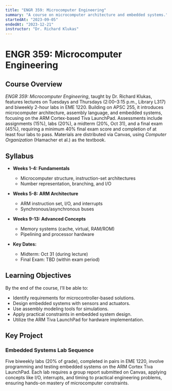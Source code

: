 ```yaml
---
title: "ENGR 359: Microcomputer Engineering"
summary: "A course on microcomputer architecture and embedded systems."
startedAt: "2023-09-05"
endedAt: "2023-12-21"
instructor: "Dr. Richard Klukas"
---
```


# ENGR 359: Microcomputer Engineering

## Course Overview

*ENGR 359: Microcomputer Engineering*, taught by Dr. Richard Klukas, features lectures on Tuesdays and Thursdays (2:00–3:15 p.m., Library L317) and biweekly 2-hour labs in EME 1220. Building on APSC 255, it introduces microcomputer architecture, assembly language, and embedded systems, focusing on the ARM Cortex-based Tiva LaunchPad. Assessments include assignments (15%), labs (20%), a midterm (20%, Oct 31), and a final exam (45%), requiring a minimum 40% final exam score and completion of at least four labs to pass. Materials are distributed via Canvas, using *Computer Organization* (Hamacher et al.) as the textbook.

## Syllabus

- **Weeks 1-4: Fundamentals**  
  - Microcomputer structure, instruction-set architectures  
  - Number representation, branching, and I/O  

- **Weeks 5-8: ARM Architecture**  
  - ARM instruction set, I/O, and interrupts  
  - Synchronous/asynchronous buses  

- **Weeks 9-13: Advanced Concepts**  
  - Memory systems (cache, virtual, RAM/ROM)  
  - Pipelining and processor hardware  

- **Key Dates:**  
  - Midterm: Oct 31 (during lecture)  
  - Final Exam: TBD (within exam period)  

## Learning Objectives

By the end of the course, I’ll be able to:  
- Identify requirements for microcontroller-based solutions.  
- Design embedded systems with sensors and actuators.  
- Use assembly modeling tools for simulations.  
- Apply practical constraints in embedded system design.  
- Utilize the ARM Tiva LaunchPad for hardware implementation.  

## Key Project

### Embedded Systems Lab Sequence  
Five biweekly labs (20% of grade), completed in pairs in EME 1220, involve programming and testing embedded systems on the ARM Cortex Tiva LaunchPad. Each lab requires a group report submitted on Canvas, applying concepts like I/O, interrupts, and timing to practical engineering problems, ensuring hands-on mastery of microcomputer constraints.
